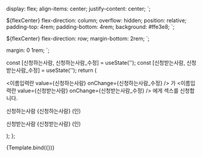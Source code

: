 

<Meta
  title="랜딩페이지/컴포넌트/이름입력란"
  component={이름입력란}
/>

  display: flex;
  align-items: center;
  justify-content: center;
`;

  ${flexCenter}
  flex-direction: column;
  overflow: hidden;
  position: relative;
  padding-top: 4rem;
  padding-bottom: 4rem;
  background: #ffe3e8;
`;

  ${flexCenter}
  flex-direction: row;
  margin-bottom: 2rem;
`;

  margin: 0 1rem;
`;

  const [신청하는사람, 신청하는사람_수정] = useState('');
  const [신청받는사람, 신청받는사람_수정] = useState('');
  return (
    <Section>
      <Heading>
        <이름입력란 value={신청하는사람} onChange={신청하는사람_수정} />
        가
        <이름입력란 value={신청받는사람} onChange={신청받는사람_수정} />
        에게 섹스를 신청합니다.
      </Heading>
      <p>
        신청하는사람
        <Name>{신청하는사람}</Name>
        (인)
      </p>
      <p>
        신청받는사람
        <Name>{신청받는사람}</Name>
        (인)
      </p>
    </Section>
  );
};

<Canvas>
  <Story name="예제">
    {Template.bind({})}
  </Story>
</Canvas>
